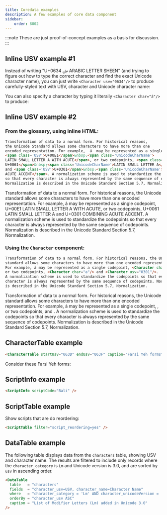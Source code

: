 ```yaml
---
title: Coredata examples
description: A few examples of core data component
sidebar:
    order: 8002
---
```


:::note
These are just proof-of-concept examples as a basis for discussion.
:::



## Inline USV example #1

Instead of writing "U+0634 ش ARABIC LETTER SHEEN" (and trying to figure out how to type the correct character and find the exact Unicode character name), you can just write `<Character usv="0634"/>` to produce carefully-styled text with USV, character and Unicode character name: <Character usv="0634"/>

You can also specify a character by typing it literally `<Character char="á"/>` to produce: <Character char="á"/>



## Inline USV example #2

### From the glossary, using inline HTML:
```html
Transformation of data to a normal form. For historical reasons,
the Unicode Standard allows some characters to have more than one
encoded representation. For example, _á_ may be represented as a single codepoint,
<span class='USV'>U+00E1</span>&nbsp;<span class='UnicodeCharName'>
LATIN SMALL LETTER A WITH ACUTE</span>, or two codepoints, <span class='USV'>
U+0061</span>&nbsp;<span class='UnicodeCharName'>LATIN SMALL LETTER A</span>
and <span class='USV'>U+0301</span>&nbsp;<span class='UnicodeCharName'>COMBINING 
ACUTE ACCENT</span>. A normalization scheme is used to standardize the codepoints
so that every character is always represented by the same sequence of codepoints.
Normalization is described in the Unicode Standard Section 5.7, Normalization.
```

Transformation of data to a normal form. For historical reasons, the Unicode standard allows some characters to have more than one encoded representation. For example, á may be represented as a single codepoint, U+00E1 LATIN SMALL LETTER A WITH ACUTE, or two codepoints, U+0061 LATIN SMALL LETTER A and U+0301 COMBINING ACUTE ACCENT. A normalization scheme is used to standardize the codepoints so that every character is always represented by the same sequence of codepoints. Normalization is described in the Unicode Standard Section 5.7, Normalization.


### Using the `Character` component:
```html
Transformation of data to a normal form. For historical reasons, the Unicode 
standard allows some characters to have more than one encoded representation. 
For example, á may be represented as a single codepoint, <Character char="á"/>, 
or two codepoints, <Character char="a"/> and <Character usv="0301"/>. 
A normalization scheme is used to standardize the codepoints so that every 
character is always represented by the same sequence of codepoints. Normalization
is described in the Unicode Standard Section 5.7, Normalization.
```

Transformation of data to a normal form. For historical reasons, the Unicode standard allows some characters to have more than one encoded representation. For example, á may be represented as a single codepoint, <Character char="á"/>, or two codepoints, <Character char="a"/> and <Character usv="0301"/>. A normalization scheme is used to standardize the codepoints so that every character is always represented by the same sequence of codepoints. Normalization is described in the Unicode Standard Section 5.7, Normalization.


## CharacterTable example

```html
<CharacterTable startUsv="063D" endUsv="063F" caption="Farsi Yeh forms"/>
```

Consider these Farsi Yeh forms:

<CharacterTable startUsv="063D" endUsv="063F" caption="Farsi Yeh forms"/>


## ScriptInfo example

```html
<ScriptInfo scriptCode="Bali" />
```

<ScriptInfo scriptCode="Beng" />


## ScriptTable example

Show scripts that are do reordering:
```html
<ScriptTable filter="script_reordering=yes" />
```

<ScriptTable filter="script_reordering=yes" />


## DataTable example

The following table displays data from the `characters` table, showing USV and character name. The results are filtered to include only records where the `character_category` is `Lm` and Unicode version is 3.0, and are sorted by `usv` in ascending order.

```html
<DataTable 
  table   = "characters" 
  fields  = "character_usv=USV, character_name=Character Name" 
  where   = "character_category = 'Lm' AND character_unicodeVersion = '3.0'" 
  orderBy = "character_usv ASC" 
  caption = "List of Modifier Letters (Lm) added in Unicode 3.0"
/>
```

<DataTable 
  table   = "characters" 
  fields  = "character_usv=USV, character_name=Character Name" 
  where   = "character_category = 'Lm' AND character_unicodeVersion = '3.0'" 
  orderBy = "character_usv ASC" 
  caption = "List of Modifier Letters (Lm) added in Unicode 3.0"
/>
